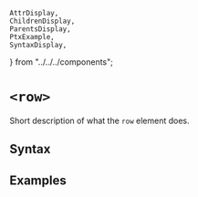     AttrDisplay,
    ChildrenDisplay,
    ParentsDisplay,
    PtxExample,
    SyntaxDisplay,
} from "../../../components";

# `<row>`

Short description of what the `row` element does.

## Syntax

<SyntaxDisplay name="row" />

## Examples

    